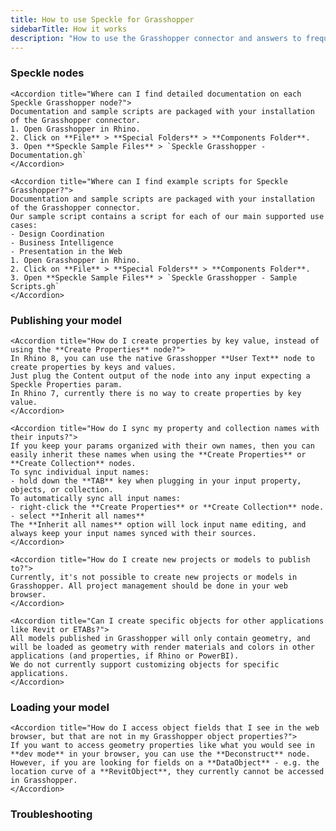 ```yaml
---
title: How to use Speckle for Grasshopper
sidebarTitle: How it works
description: "How to use the Grasshopper connector and answers to frequently asked questions"
---
```


### Speckle nodes

<AccordionGroup>

    <Accordion title="Where can I find detailed documentation on each Speckle Grasshopper node?">
    Documentation and sample scripts are packaged with your installation of the Grasshopper connector.
    1. Open Grasshopper in Rhino.
    2. Click on **File** > **Special Folders** > **Components Folder**.
    3. Open **Speckle Sample Files** > `Speckle Grasshopper - Documentation.gh`
    </Accordion>

    <Accordion title="Where can I find example scripts for Speckle Grasshopper?">
    Documentation and sample scripts are packaged with your installation of the Grasshopper connector.
    Our sample script contains a script for each of our main supported use cases:
    - Design Coordination
    - Business Intelligence
    - Presentation in the Web
    1. Open Grasshopper in Rhino.
    2. Click on **File** > **Special Folders** > **Components Folder**.
    3. Open **Speckle Sample Files** > `Speckle Grasshopper - Sample Scripts.gh`
    </Accordion>

</AccordionGroup>    


### Publishing your model

<AccordionGroup>

    <Accordion title="How do I create properties by key value, instead of using the **Create Properties** node?">
    In Rhino 8, you can use the native Grasshopper **User Text** node to create properties by keys and values.
    Just plug the Content output of the node into any input expecting a Speckle Properties param. 
    In Rhino 7, currently there is no way to create properties by key value.
    </Accordion>

    <Accordion title="How do I sync my property and collection names with their inputs?">
    If you keep your params organized with their own names, then you can easily inherit these names when using the **Create Properties** or **Create Collection** nodes.
    To sync individual input names:
    - hold down the **TAB** key when plugging in your input property, objects, or collection.
    To automatically sync all input names:
    - right-click the **Create Properties** or **Create Collection** node.
    - select **Inherit all names**
    The **Inherit all names** option will lock input name editing, and always keep your input names synced with their sources.
    </Accordion>

    <Accordion title="How do I create new projects or models to publish to?">
    Currently, it's not possible to create new projects or models in Grasshopper. All project management should be done in your web browser.
    </Accordion>

    <Accordion title="Can I create specific objects for other applications like Revit or ETABs?">
    All models published in Grasshopper will only contain geometry, and will be loaded as geometry with render materials and colors in other applications (and properties, if Rhino or PowerBI). 
    We do not currently support customizing objects for specific applications.
    </Accordion>

</AccordionGroup>    

### Loading your model

<AccordionGroup>

    <Accordion title="How do I access object fields that I see in the web browser, but that are not in my Grasshopper object properties?">
    If you want to access geometry properties like what you would see in **dev mode** in your browser, you can use the **Deconstruct** node.
    However, if you are looking for fields on a **DataObject** - e.g. the location curve of a **RevitObject**, they currently cannot be accessed in Grasshopper.
    </Accordion>

</AccordionGroup>

### Troubleshooting


<ConnectorTroubleshooting app="Grasshopper" />
